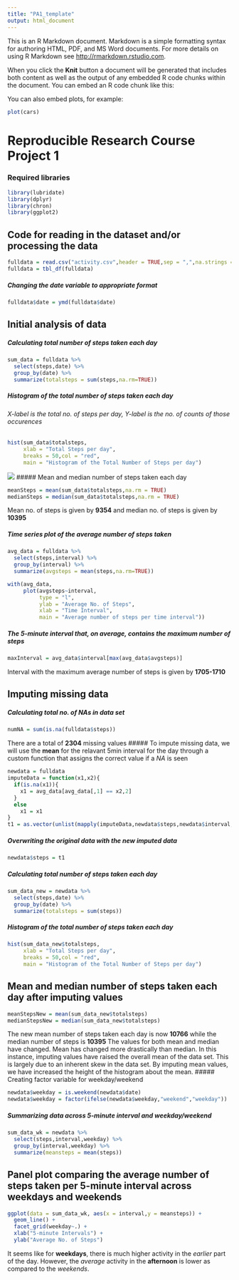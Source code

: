 ```yaml
---
title: "PA1_template"
output: html_document
---
```


This is an R Markdown document. Markdown is a simple formatting syntax for authoring HTML, PDF, and MS Word documents. For more details on using R Markdown see <http://rmarkdown.rstudio.com>.

When you click the **Knit** button a document will be generated that includes both content as well as the output of any embedded R code chunks within the document. You can embed an R code chunk like this:

You can also embed plots, for example:

```r
plot(cars)
```


# Reproducible Research Course Project 1
### Required libraries
```r
library(lubridate)
library(dplyr)
library(chron)
library(ggplot2)
```
## Code for reading in the dataset and/or processing the data
```r
fulldata = read.csv("activity.csv",header = TRUE,sep = ",",na.strings = "NA")
fulldata = tbl_df(fulldata)
```
##### Changing the date variable to appropriate format
```r
fulldata$date = ymd(fulldata$date)
```
## Initial analysis of data
##### Calculating total number of steps taken each day
```r
sum_data = fulldata %>% 
  select(steps,date) %>% 
  group_by(date) %>% 
  summarize(totalsteps = sum(steps,na.rm=TRUE))
```
##### Histogram of the total number of steps taken each day
###### *X-label is the total no. of steps per day, Y-label is the no. of counts of those occurences* 
```r
hist(sum_data$totalsteps,
     xlab = "Total Steps per day",
     breaks = 50,col = "red",
     main = "Histogram of the Total Number of Steps per day")
```
![](/path/to/hist orignal data.png)
##### Mean and median number of steps taken each day
```r
meanSteps = mean(sum_data$totalsteps,na.rm = TRUE)
medianSteps = median(sum_data$totalsteps,na.rm = TRUE)
```
Mean no. of steps is given by **9354** and median no. of steps is given by **10395**

##### Time series plot of the average number of steps taken
```r
avg_data = fulldata %>% 
  select(steps,interval) %>% 
  group_by(interval) %>% 
  summarize(avgsteps = mean(steps,na.rm=TRUE))

with(avg_data,
     plot(avgsteps~interval,
          type = "l",
          ylab = "Average No. of Steps",
          xlab = "Time Interval",
          main = "Average number of steps per time interval"))
```
##### The 5-minute interval that, on average, contains the maximum number of steps
```r
maxInterval = avg_data$interval[max(avg_data$avgsteps)]
```
Interval with the maximum average number of steps is given by **1705-1710**

## Imputing missing data
##### Calculating total no. of NAs in data set
```r
numNA = sum(is.na(fulldata$steps))
```
There are a total of **2304** missing values
##### To impute missing data, we will use the **mean** for the relavant 5min interval for the day through a custom function that assigns the correct value if a *NA* is seen
```r
newdata = fulldata
imputeData = function(x1,x2){
  if(is.na(x1)){
    x1 = avg_data[avg_data[,1] == x2,2]
  }
  else
    x1 = x1
}
t1 = as.vector(unlist(mapply(imputeData,newdata$steps,newdata$interval,SIMPLIFY = TRUE)))
```
##### Overwriting the original data with the new imputed data
```r
newdata$steps = t1
```
##### Calculating total number of steps taken each day
```r
sum_data_new = newdata %>% 
  select(steps,date) %>% 
  group_by(date) %>% 
  summarize(totalsteps = sum(steps))
```
##### Histogram of the total number of steps taken each day
```r
hist(sum_data_new$totalsteps,
     xlab = "Total Steps per day",
     breaks = 50,col = "red",
     main = "Histogram of the Total Number of Steps per day")
```
## Mean and median number of steps taken each day after imputing values
```r
meanStepsNew = mean(sum_data_new$totalsteps)
medianStepsNew = median(sum_data_new$totalsteps)
```
The new mean number of steps taken each day is now **10766** while the median number of steps is **10395**
The values for both mean and median have changed. Mean has changed more drastically than median.
In this instance, imputing values have raised the overall mean of the data set. This is largely due to an inherent skew in the data set.
By imputing mean values, we have increased the height of the histogram about the mean.
##### Creating factor variable for weekday/weekend
```r
newdata$weekday = is.weekend(newdata$date)
newdata$weekday = factor(ifelse(newdata$weekday,"weekend","weekday"))
```
##### Summarizing data across 5-minute interval and weekday/weekend
```r
sum_data_wk = newdata %>% 
  select(steps,interval,weekday) %>% 
  group_by(interval,weekday) %>% 
  summarize(meansteps = mean(steps))
```
## Panel plot comparing the average number of steps taken per 5-minute interval across weekdays and weekends
```r
ggplot(data = sum_data_wk, aes(x = interval,y = meansteps)) +
  geom_line() +
  facet_grid(weekday~.) + 
  xlab("5-minute Intervals") +
  ylab("Average No. of Steps")
```
It seems like for **weekdays**, there is much higher activity in the *earlier* part of the day. However, the *average* activity in the **afternoon** is lower as compared to the *weekends*.



